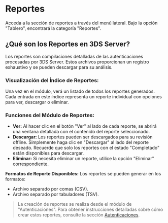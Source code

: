 

# Reportes

Acceda a la sección de reportes a través del menú lateral. Bajo la opción "Tablero", encontrará la categoría "Reportes".

## ¿Qué son los Reportes en 3DS Server?
Los reportes son compilaciones detalladas de las autenticaciones procesadas por 3DS Server. Estos archivos proporcionan un registro exhaustivo y se pueden descargar para su análisis.

### Visualización del Índice de Reportes:
Una vez en el módulo, verá un listado de todos los reportes generados. Cada entrada en este índice representa un reporte individual con opciones para ver, descargar o eliminar.

### Funciones del Módulo de Reportes:
- **Ver:** Al hacer clic en el botón "Ver" al lado de cada reporte, se abrirá una ventana detallada con el contenido del reporte seleccionado.
- **Descargar:** Los reportes pueden ser descargados para su revisión offline. Simplemente haga clic en "Descargar" al lado del reporte deseado. Recuerde que solo los reportes con el estado "Completado" están disponibles para descargar.
- **Eliminar:** Si necesita eliminar un reporte, utilice la opción "Eliminar" correspondiente.

**Formatos de Reporte Disponibles:**
Los reportes se pueden generar en los formatos:

- Archivo separado por comas (CSV).
- Archivo separado por tabuladores (TSV).

> La creación de reportes se realiza desde el módulo de "Autenticaciones". Para obtener instrucciones detalladas sobre cómo crear estos reportes, consulte la sección [Autenticaciones](url).
